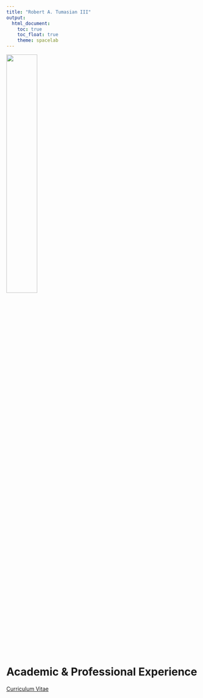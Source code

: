 ```yaml
---
title: "Robert A. Tumasian III"
output: 
  html_document:
    toc: true
    toc_float: true
    theme: spacelab
---
```

<img src="Me.jpg" style="width:40%">

# Academic & Professional Experience

[Curriculum Vitae](file:///C:/Users/Owner/Documents/Tumasian_Robert_CV.pdf)

